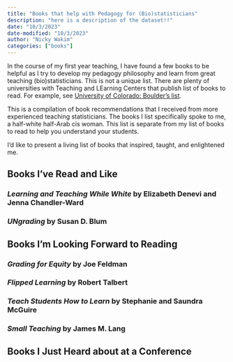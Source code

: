 ```yaml
---
title: "Books that help with Pedagogy for (Bio)statisticians"
description: "here is a description of the dataset!!"
date: "10/3/2023"
date-modified: "10/3/2023"
author: "Nicky Wakim"
categories: ["books"]
---
```


In the course of my first year teaching, I have found a few books to be helpful as I try to develop my pedagogy philosophy and learn from great teaching (bio)statisticians. This is not a unique list. There are plenty of universities with Teaching and LEarning Centers that publish list of books to read. For example, see [University of Colorado: Boulder's list](https://www.colorado.edu/center/teaching-learning/teaching-resources/books-we-recommend).

This is a compilation of book recommendations that I received from more experienced teaching statisticians. The books I list specifically spoke to me, a half-white half-Arab cis woman. This list is separate from my list of books to read to help you understand your students.

I'd like to present a living list of books that inspired, taught, and enlightened me.

## Books I've Read and Like

### *Learning and Teaching While White* by Elizabeth Denevi and Jenna Chandler-Ward

### *UNgrading* by Susan D. Blum

## Books I'm Looking Forward to Reading

### *Grading for Equity* by Joe Feldman

### *Flipped Learning* by Robert Talbert

### *Teach Students How to Learn* by Stephanie and Saundra McGuire

### ***Small Teaching*** **by James M. Lang**

## Books I Just Heard about at a Conference
